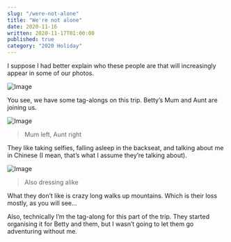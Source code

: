 ```yaml
---
slug: "/were-not-alone"
title: "We're not alone"
date: 2020-11-16
written: 2020-11-17T01:00:00
published: true
category: "2020 Holiday"
---
```


I suppose I had better explain who these people are that will increasingly appear in some of our photos.

![Image](img_20201116_121929.jpg)

You see, we have some tag-alongs on this trip. Betty’s Mum and Aunt are joining us.

![Image](img_20201116_121021.jpg)

> Mum left, Aunt right

They like taking selfies, falling asleep in the backseat, and talking about me in Chinese (I mean, that’s what I assume they’re talking about).

![Image](img_20201117_101244.jpg)

> Also dressing alike

What they don’t like is crazy long walks up mountains. Which is their loss mostly, as you will see…

Also, technically I’m the tag-along for this part of the trip. They started organising it for Betty and them, but I wasn’t going to let them go adventuring without me.